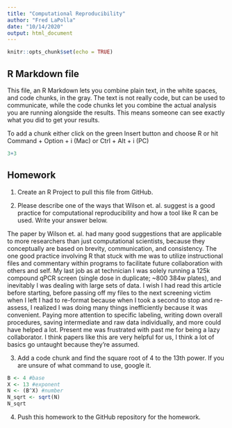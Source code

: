 ```yaml
---
title: "Computational Reproducibility"
author: "Fred LaPolla"
date: "10/14/2020"
output: html_document
---
```


```r
knitr::opts_chunk$set(echo = TRUE)
```

## R Markdown file

This file, an R Markdown lets you combine plain text, in the white spaces, and code chunks, in the gray. The text is not really code, but can be used to communicate, while the code chunks let you combine the actual analysis you are running alongside the results. This means someone can see exactly what you did to get your results.

To add a chunk either click on the green Insert button and choose R or hit Command + Option + i (Mac) or Ctrl + Alt + i (PC)

```r
3+3
```

## Homework

1) Create an R Project to pull this file from GitHub. 

2) Please describe one of the ways that Wilson et. al. suggest is a good practice for computational reproducibility and how a tool like R can be used. Write your answer below.

The paper by Wilson et. al. had many good suggestions that are applicable to more researchers than just computational scientists, because they conceptually are based on brevity, communication, and consistency. The one good practice involving R that stuck with me was to utilize instructional files and commentary within programs to facilitate future collaboration with others and self. My last job as at technician I was solely running a 125k compound qPCR screen (single dose in duplicate; ~800 384w plates), and inevitably I was dealing with large sets of data. I wish I had read this article before starting, before passing off my files to the next screening victim when I left I had to re-format because when I took a second to stop and re-assess, I realized I was doing many things inefficiently because it was convenient. Paying more attention to specific labeling, writing down overall procedures, saving intermediate and raw data individually, and more could have helped a lot. Present me was frustrated with past me for being a lazy collaborator. I think papers like this are very helpful for us, I think a lot of basics go untaught because they're assumed.

3) Add a code chunk and find the square root of 4 to the 13th power. If you are unsure of what command to use, google it. 

```r
B <- 4 #base
X <- 13 #exponent
N <- (B^X) #number
N_sqrt <- sqrt(N)
N_sqrt
```


4) Push this homework to the GitHub repository for the homework. 





